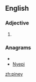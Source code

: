 ==English==

===Adjective===
{{en-adj}}

# {{alternative spelling of|[[piny]]}}

===Anagrams===
* {{alphagram|einpy}}
* [[Nyepi#English|Nyepi]]

[[zh:piney]]